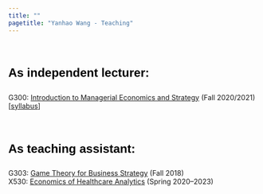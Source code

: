 ```yaml
---
title: ""
pagetitle: "Yanhao Wang - Teaching"
---
```


<link rel="stylesheet" href="style.css" type="text/css">
<br>

### <span style="color:Black;font-family:'Arial';font-size:18pt;font-weight:bold;line-height:2em">As independent lecturer:<span>

G300: [Introduction to Managerial Economics and Strategy](https://kelley.iu.edu/faculty-research/courses/course.html?ID=BUS-G300-63) (Fall 2020/2021) [[syllabus](files/course/G300_Fall2021_Syllabus.pdf)]

<br>

### <span style="color:Black;font-family:'Arial';font-size:18pt;font-weight:bold;line-height:2em">As teaching assistant:<span>

G303: [Game Theory for Business Strategy](https://kelley.iu.edu/faculty-research/courses/course.html?ID=BUS-G303-64) (Fall 2018) <br /> 
X530: [Economics of Healthcare Analytics](https://oneill.indiana.edu/doc/masters/mshm-curriculum.pdf) (Spring 2020--2023)

